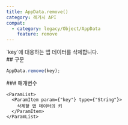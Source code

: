 ```yaml
---
title: AppData.remove()
category: 레거시 API
compat:
  - category: legacy/Object/AppData
    feature: remove
---
```


<Section>
  `key`에 대응하는 앱 데이터를 삭제합니다.
</Section>
<Section>
  ## 구문

  ~~~js
  AppData.remove(key);
  ~~~

  <Section>
    ### 매개변수

    <ParamList>
      <ParamItem param={"key"} type={"String"}>
        삭제할 앱 데이터의 키
      </ParamItem>
    </ParamList>
  </Section>
</Section>